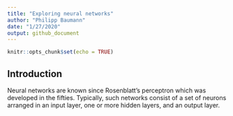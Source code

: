```yaml
---
title: "Exploring neural networks"
author: "Philipp Baumann"
date: "1/27/2020"
output: github_document
---
```


```r
knitr::opts_chunk$set(echo = TRUE)
```

## Introduction

Neural networks are known since Rosenblatt's perceptron which was developed in the fifties. Typically, such networks consist of a set of neurons arranged in an input layer, one or more hidden layers, and an output layer.
